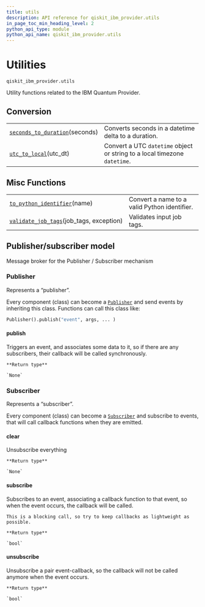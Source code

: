 ```yaml
---
title: utils
description: API reference for qiskit_ibm_provider.utils
in_page_toc_min_heading_level: 2
python_api_type: module
python_api_name: qiskit_ibm_provider.utils
---
```


<span id="utilities-qiskit-ibm-provider-utils" />

<span id="module-qiskit_ibm_provider.utils" />

<span id="qiskit-ibm-provider-utils" />

# Utilities

<span id="module-qiskit_ibm_provider.utils" />

`qiskit_ibm_provider.utils`

Utility functions related to the IBM Quantum Provider.

## Conversion

|                                                                                                                                 |                                                                           |
| ------------------------------------------------------------------------------------------------------------------------------- | ------------------------------------------------------------------------- |
| [`seconds_to_duration`](qiskit_ibm_provider.utils.seconds_to_duration "qiskit_ibm_provider.utils.seconds_to_duration")(seconds) | Converts seconds in a datetime delta to a duration.                       |
| [`utc_to_local`](qiskit_ibm_provider.utils.utc_to_local "qiskit_ibm_provider.utils.utc_to_local")(utc\_dt)                      | Convert a UTC `datetime` object or string to a local timezone `datetime`. |

## Misc Functions

|                                                                                                                                        |                                              |
| -------------------------------------------------------------------------------------------------------------------------------------- | -------------------------------------------- |
| [`to_python_identifier`](qiskit_ibm_provider.utils.to_python_identifier "qiskit_ibm_provider.utils.to_python_identifier")(name)        | Convert a name to a valid Python identifier. |
| [`validate_job_tags`](qiskit_ibm_provider.utils.validate_job_tags "qiskit_ibm_provider.utils.validate_job_tags")(job\_tags, exception) | Validates input job tags.                    |

<span id="module-qiskit_ibm_provider.utils.pubsub" />

<span id="publisher-subscriber-model" />

## Publisher/subscriber model

Message broker for the Publisher / Subscriber mechanism

### Publisher

<Class id="qiskit_ibm_provider.utils.pubsub.Publisher" github="https://github.com/qiskit/qiskit-ibm-provider/tree/stable/0.9/qiskit_ibm_provider/utils/pubsub.py" signature="Publisher" modifiers="class">
  Represents a “publisher”.

  Every component (class) can become a [`Publisher`](#qiskit_ibm_provider.utils.pubsub.Publisher "qiskit_ibm_provider.utils.pubsub.Publisher") and send events by inheriting this class. Functions can call this class like:

  ```python
  Publisher().publish("event", args, ... )
  ```

  #### publish

  <Function id="qiskit_ibm_provider.utils.pubsub.Publisher.publish" signature="publish(event, *args, **kwargs)">
    Triggers an event, and associates some data to it, so if there are any subscribers, their callback will be called synchronously.

    **Return type**

    `None`
  </Function>
</Class>

### Subscriber

<Class id="qiskit_ibm_provider.utils.pubsub.Subscriber" github="https://github.com/qiskit/qiskit-ibm-provider/tree/stable/0.9/qiskit_ibm_provider/utils/pubsub.py" signature="Subscriber" modifiers="class">
  Represents a “subscriber”.

  Every component (class) can become a [`Subscriber`](#qiskit_ibm_provider.utils.pubsub.Subscriber "qiskit_ibm_provider.utils.pubsub.Subscriber") and subscribe to events, that will call callback functions when they are emitted.

  #### clear

  <Function id="qiskit_ibm_provider.utils.pubsub.Subscriber.clear" signature="clear()">
    Unsubscribe everything

    **Return type**

    `None`
  </Function>

  #### subscribe

  <Function id="qiskit_ibm_provider.utils.pubsub.Subscriber.subscribe" signature="subscribe(event, callback)">
    Subscribes to an event, associating a callback function to that event, so when the event occurs, the callback will be called.

    This is a blocking call, so try to keep callbacks as lightweight as possible.

    **Return type**

    `bool`
  </Function>

  #### unsubscribe

  <Function id="qiskit_ibm_provider.utils.pubsub.Subscriber.unsubscribe" signature="unsubscribe(event, callback)">
    Unsubscribe a pair event-callback, so the callback will not be called anymore when the event occurs.

    **Return type**

    `bool`
  </Function>
</Class>

